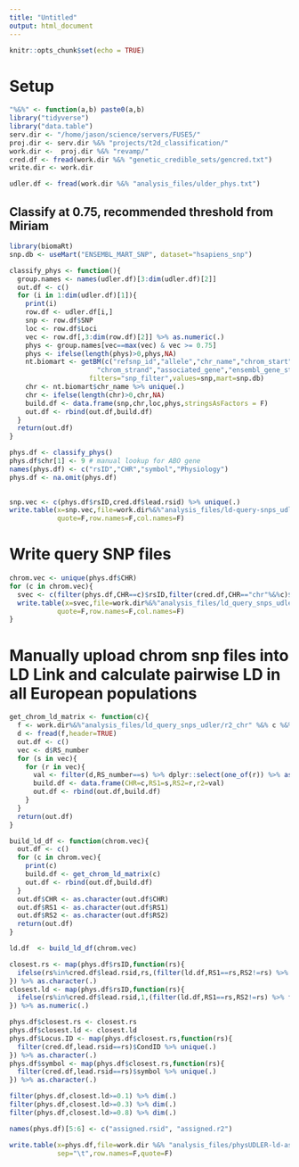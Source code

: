 ```yaml
---
title: "Untitled"
output: html_document
---
```


```r
knitr::opts_chunk$set(echo = TRUE)
```

# Setup 

```r

"%&%" <- function(a,b) paste0(a,b)
library("tidyverse")
library("data.table")
serv.dir <- "/home/jason/science/servers/FUSE5/"
proj.dir <- serv.dir %&% "projects/t2d_classification/"
work.dir <-  proj.dir %&% "revamp/" 
cred.df <- fread(work.dir %&% "genetic_credible_sets/gencred.txt")
write.dir <- work.dir   

udler.df <- fread(work.dir %&% "analysis_files/ulder_phys.txt")


```

## Classify at 0.75, recommended threshold from Miriam 

```r


library(biomaRt) 
snp.db <- useMart("ENSEMBL_MART_SNP", dataset="hsapiens_snp")

classify_phys <- function(){
  group.names <- names(udler.df)[3:dim(udler.df)[2]]
  out.df <- c()
  for (i in 1:dim(udler.df)[1]){
    print(i)
    row.df <- udler.df[i,]
    snp <- row.df$SNP
    loc <- row.df$Loci
    vec <- row.df[,3:dim(row.df)[2]] %>% as.numeric(.)
    phys <- group.names[vec==max(vec) & vec >= 0.75]
    phys <- ifelse(length(phys)>0,phys,NA)
    nt.biomart <- getBM(c("refsnp_id","allele","chr_name","chrom_start",                   
                      "chrom_strand","associated_gene","ensembl_gene_stable_id"),
                    filters="snp_filter",values=snp,mart=snp.db)
    chr <- nt.biomart$chr_name %>% unique(.)
    chr <- ifelse(length(chr)>0,chr,NA)
    build.df <- data.frame(snp,chr,loc,phys,stringsAsFactors = F)
    out.df <- rbind(out.df,build.df)
  }
  return(out.df)
}

```


```r

phys.df <- classify_phys() 
phys.df$chr[1] <- 9 # manual lookup for ABO gene 
names(phys.df) <- c("rsID","CHR","symbol","Physiology")
phys.df <- na.omit(phys.df)
 
```



```r

snp.vec <- c(phys.df$rsID,cred.df$lead.rsid) %>% unique(.)
write.table(x=snp.vec,file=work.dir%&%"analysis_files/ld-query-snps_udler.txt",
            quote=F,row.names=F,col.names=F)

```

# Write query SNP files 

```r

chrom.vec <- unique(phys.df$CHR)
for (c in chrom.vec){
  svec <- c(filter(phys.df,CHR==c)$rsID,filter(cred.df,CHR=="chr"%&%c)$lead.rsid) %>% unique(.)
  write.table(x=svec,file=work.dir%&%"analysis_files/ld_query_snps_udler/ld-query-snps_" %&% c %&% ".txt",
            quote=F,row.names=F,col.names=F)  
}

```


# Manually upload chrom snp files into LD Link and calculate pairwise LD in all European populations 

```r


get_chrom_ld_matrix <- function(c){
  f <- work.dir%&%"analysis_files/ld_query_snps_udler/r2_chr" %&% c %&% ".txt"
  d <- fread(f,header=TRUE)
  out.df <- c()
  vec <- d$RS_number
  for (s in vec){
    for (r in vec){
      val <- filter(d,RS_number==s) %>% dplyr::select(one_of(r)) %>% as.numeric(.)
      build.df <- data.frame(CHR=c,RS1=s,RS2=r,r2=val)
      out.df <- rbind(out.df,build.df)
    }
  }
  return(out.df)
}

build_ld_df <- function(chrom.vec){
  out.df <- c()
  for (c in chrom.vec){
    print(c)
    build.df <- get_chrom_ld_matrix(c)
    out.df <- rbind(out.df,build.df)
  }
  out.df$CHR <- as.character(out.df$CHR)
  out.df$RS1 <- as.character(out.df$RS1)
  out.df$RS2 <- as.character(out.df$RS2)
  return(out.df)
}


```


```r

ld.df  <- build_ld_df(chrom.vec)

```

```r


closest.rs <- map(phys.df$rsID,function(rs){
  ifelse(rs%in%cred.df$lead.rsid,rs,(filter(ld.df,RS1==rs,RS2!=rs) %>% filter(.,RS2%in%cred.df$lead.rsid) %>% arrange(.,desc(r2))%>%na.omit(.))$RS2[1])
}) %>% as.character(.)
closest.ld <- map(phys.df$rsID,function(rs){
  ifelse(rs%in%cred.df$lead.rsid,1,(filter(ld.df,RS1==rs,RS2!=rs) %>% filter(.,RS2%in%cred.df$lead.rsid) %>% arrange(.,desc(r2))%>%na.omit(.))$r2[1])
}) %>% as.numeric(.)

phys.df$closest.rs <- closest.rs
phys.df$closest.ld <- closest.ld
phys.df$Locus.ID <- map(phys.df$closest.rs,function(rs){
  filter(cred.df,lead.rsid==rs)$CondID %>% unique(.)
}) %>% as.character(.)
phys.df$symbol <- map(phys.df$closest.rs,function(rs){
  filter(cred.df,lead.rsid==rs)$symbol %>% unique(.)
}) %>% as.character(.)

```


```r

filter(phys.df,closest.ld>=0.1) %>% dim(.)
filter(phys.df,closest.ld>=0.3) %>% dim(.)
filter(phys.df,closest.ld>=0.8) %>% dim(.)

names(phys.df)[5:6] <- c("assigned.rsid", "assigned.r2")

write.table(x=phys.df,file=work.dir %&% "analysis_files/physUDLER-ld-assigned.txt",
            sep="\t",row.names=F,quote=F)

```




